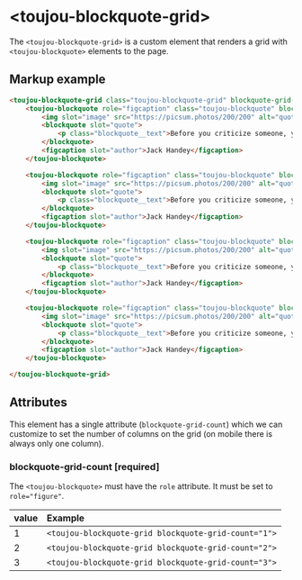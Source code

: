 # &lt;toujou-blockquote-grid&gt;
The `<toujou-blockquote-grid>` is a custom element that renders a grid with `<toujou-blockquote>` elements to the page.


## Markup example
```html
<toujou-blockquote-grid class="toujou-blockquote-grid" blockquote-grid-count="${args.gridCount}">
    <toujou-blockquote role="figcaption" class="toujou-blockquote" blockquote-direction="${args.direction}">
        <img slot="image" src="https://picsum.photos/200/200" alt="quote image" />
        <blockquote slot="quote">
            <p class="blockquote__text">Before you criticize someone, you should walk a mile in their shoes. That way when you criticize them, you are a mile away from them and you have their shoes.</p>
        </blockquote>
        <figcaption slot="author">Jack Handey</figcaption>
    </toujou-blockquote>

    <toujou-blockquote role="figcaption" class="toujou-blockquote" blockquote-direction="${args.direction}">
        <img slot="image" src="https://picsum.photos/200/200" alt="quote image" />
        <blockquote slot="quote">
            <p class="blockquote__text">Before you criticize someone, you should walk a mile in their shoes. That way when you criticize them, you are a mile away from them and you have their shoes.</p>
        </blockquote>
        <figcaption slot="author">Jack Handey</figcaption>
    </toujou-blockquote>

    <toujou-blockquote role="figcaption" class="toujou-blockquote" blockquote-direction="${args.direction}">
        <img slot="image" src="https://picsum.photos/200/200" alt="quote image" />
        <blockquote slot="quote">
            <p class="blockquote__text">Before you criticize someone, you should walk a mile in their shoes. That way when you criticize them, you are a mile away from them and you have their shoes.</p>
        </blockquote>
        <figcaption slot="author">Jack Handey</figcaption>
    </toujou-blockquote>

    <toujou-blockquote role="figcaption" class="toujou-blockquote" blockquote-direction="${args.direction}">
        <img slot="image" src="https://picsum.photos/200/200" alt="quote image" />
        <blockquote slot="quote">
            <p class="blockquote__text">Before you criticize someone, you should walk a mile in their shoes. That way when you criticize them, you are a mile away from them and you have their shoes.</p>
        </blockquote>
        <figcaption slot="author">Jack Handey</figcaption>
    </toujou-blockquote>

</toujou-blockquote-grid>
```


## Attributes
This element has a single attribute (`blockquote-grid-count`) which we can customize to set the number of columns on the grid (on mobile there is always only one column).


### blockquote-grid-count [required]
The `<toujou-blockquote>` must have the `role` attribute. It must be set to `role="figure"`.

| value | Example |
|---|:---|
| 1 | `<toujou-blockquote-grid blockquote-grid-count="1">` |
| 2 | `<toujou-blockquote-grid blockquote-grid-count="2">` |
| 3 | `<toujou-blockquote-grid blockquote-grid-count="3">` |
